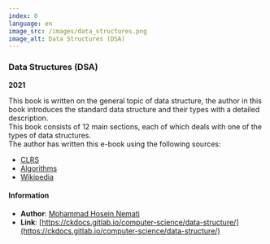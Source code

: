 ```yaml
---
index: 0
language: en
image_src: /images/data_structures.png
image_alt: Data Structures (DSA)
---
```


### Data Structures (DSA)

**2021**

This book is written on the general topic of data structure, the author in this book introduces the standard data structure and their types with a detailed description. <br />
This book consists of 12 main sections, each of which deals with one of the types of data structures. <br />
The author has written this e-book using the following sources:

-   [CLRS](https://www.amazon.com/Introduction-Algorithms-3rd-MIT-Press/dp/0262033844)
-   [Algorithms](https://www.amazon.com/Algorithms-4th-Robert-Sedgewick/dp/032157351X)
-   [Wikipedia](https://en.wikipedia.org/wiki/Data_structure)

#### Information

-   **Author**: [Mohammad Hosein Nemati](https://www.linkedin.com/in/mohammad-hosein-nemati-665b1813b/)
-   **Link**: [https://ckdocs.gitlab.io/computer-science/data-structure/](https://ckdocs.gitlab.io/computer-science/data-structure/)
